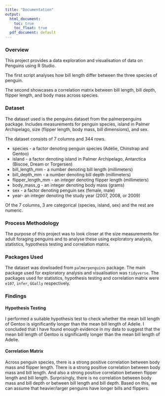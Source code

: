 ```yaml
---
title: "Documentation"
output:
  html_document:
    toc: true
    toc_float: true
  pdf_document: default
---
```


### Overview

This project provides a data exploration and visualisation of data on Penguins using R Studio.

The first script analyses how bill length differ between the three species of penguin. 

The second showcases a correlation matrix between bill length, bill depth, flipper length, and body mass across species.

### Dataset

The dataset used is the penguins dataset from the palmerpenguins package.
Includes measurements for penguin species, island in Palmer Archipelago, size (flipper length, body mass, bill dimensions), and sex.

The dataset consists of 7 columns and 344 rows.

- species - a factor denoting penguin species (Adélie, Chinstrap and Gentoo)
- island - a factor denoting island in Palmer Archipelago, Antarctica (Biscoe, Dream or Torgersen)
- bill_length_mm - a number denoting bill length (millimeters)
- bill_depth_mm - a number denoting bill depth (millimeters)
- flipper_length_mm - an integer denoting flipper length (millimeters)
- body_mass_g - an integer denoting body mass (grams)
- sex - a factor denoting penguin sex (female, male)
- year- an integer denoting the study year (2007, 2008, or 2009)

Of the 7 columns, 3 are categorical (species, island, sex) and the rest are numeric.

### Process Methodology

The purpose of this project was to look closer at the size measurements for adult foraging penguins and to analyse these using exploratory analysis, statistics, hypothesis testing and correlation matrix. 

### Packages Used

The dataset was dowloaded from `palmerpenguins` package. The main package used for exploratory analysis and visualisation was `tidyverse`.
The packages used for statistics, hypothesis testing and correlation matrix were `e107`, `infer`, `GGally` respectively.

### Findings

#### Hypothesis Testing

I performed a suitable hypothesis test to check whether the mean bill length of Gentoo is significantly longer than the mean bill length of Adelie.
I concluded that I have found enough evidence in my data to suggest that the mean bill length of Gentoo is significantly longer than the mean bill length of Adelie.

#### Correlation Matrix
Across penguin species, there is a strong positive correlation between body mass and flipper length. 
There is a strong positive correlation between body mass and bill length. 
And also a strong positive correlation between flipper length and bill length.
Surprisingly, there is no correlation between body mass and bill depth or between bill length and bill depth.
Based on this, we can assume that heavier/larger penguins have longer bills and flippers.